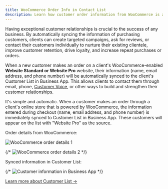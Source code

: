 ```yaml
---
title: WooCommerce Order Info in Contact List
description: Learn how customer order information from WooCommerce is automatically synced to your Customer List in Business App
---
```


Having exceptional customer relationships is crucial to the success of any business. By automatically syncing the information of purchasing customers, clients can create targeted campaigns, ask for reviews, or contact their customers individually to nurture their existing clientele, improve customer retention, drive loyalty, and increase repeat purchases or orders.

When a new customer makes an order on a client's WooCommerce-enabled **Website Standard or Website Pro** website, their information (name, email address, and phone number) will be automatically synced to the client's Customer List in Business App. This allows clients to contact them through email, phone, [Customer Voice](/vendasta-products/reputation-management/customer-voice), or other ways to build and strengthen their customer relationships.

It's simple and automatic. When a customer makes an order through a client's online store that is powered by WooCommerce, the information entered during checkout (name, email address, and phone number) is immediately synced to Customer List in Business App. These customers will appear on the list with "Website Pro" as the source.

Order details from WooCommerce:

![WooCommerce order details 1](/img/wordpress-dashboard/woocommerce-order-1.png)

{/* ![WooCommerce order details 2](/img/wordpress-dashboard/woocommerce-order-2.png) */}

Synced information in Customer List:

{/* ![Customer information in Business App](/img/wordpress-dashboard/woocommerce-order-3.png) */}

[Learn more about Customer List →](/vendasta-products/website/how-do-contacts-generate-from-website-pro)